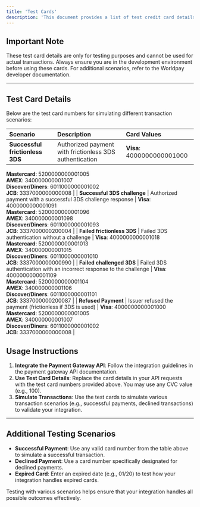 ```yaml
---
title: 'Test Cards'
description: 'This document provides a list of test credit card details that merchants can use to simulate transactions while integrating with the payment gateway API. These test cards help ensure that your payment processing system functions correctly without real transactions.'
---
```


## **Important Note**

<Warning>
These test card details are only for testing purposes and cannot be used for actual transactions. Always ensure you are in the development environment before using these cards.
For additional scenarios, refer to the Worldpay developer documentation.
</Warning>

---

## **Test Card Details**

Below are the test card numbers for simulating different transaction scenarios:

| Scenario                       | Description                                                             | Card Values                                                                                 |
|:-------------------------------|:------------------------------------------------------------------------|:--------------------------------------------------------------------------------------------|
| **Successful frictionless 3DS** | Authorized payment with frictionless 3DS authentication                 | **Visa**: 4000000000001000  
**Mastercard**: 5200000000001005  
**AMEX**: 340000000001007  
**Discover/Diners**: 6011000000001002  
**JCB**: 3337000000000008 |
| **Successful 3DS challenge**    | Authorized payment with a successful 3DS challenge response            | **Visa**: 4000000000001091  
**Mastercard**: 5200000000001096  
**AMEX**: 340000000001098  
**Discover/Diners**: 6011000000001093  
**JCB**: 3337000000200004 |
| **Failed frictionless 3DS**     | Failed 3DS authentication without a challenge                          | **Visa**: 4000000000001018  
**Mastercard**: 5200000000001013  
**AMEX**: 340000000001015  
**Discover/Diners**: 6011000000001010  
**JCB**: 3337000000000990 |
| **Failed challenged 3DS**       | Failed 3DS authentication with an incorrect response to the challenge  | **Visa**: 4000000000001109  
**Mastercard**: 5200000000001104  
**AMEX**: 340000000001106  
**Discover/Diners**: 6011000000001101  
**JCB**: 3337000000200087 |
| **Refused Payment**             | Issuer refused the payment (frictionless if 3DS is used)               | **Visa**: 4000000000001000  
**Mastercard**: 5200000000001005  
**AMEX**: 340000000001007  
**Discover/Diners**: 6011000000001002  
**JCB**: 3337000000000008 |


## **Usage Instructions**

1. **Integrate the Payment Gateway API**: Follow the integration guidelines in the payment gateway API documentation.
2. **Use Test Card Details**: Replace the card details in your API requests with the test card numbers provided above. You may use any CVC value (e.g., 100).
3. **Simulate Transactions**: Use the test cards to simulate various transaction scenarios (e.g., successful payments, declined transactions) to validate your integration.

---

## **Additional Testing Scenarios**

- **Successful Payment**: Use any valid card number from the table above to simulate a successful transaction.
- **Declined Payment**: Use a card number specifically designated for declined payments.
- **Expired Card**: Enter an expired date (e.g., 01/20) to test how your integration handles expired cards.

<Tip>
  Testing with various scenarios helps ensure that your integration handles all possible outcomes effectively.
</Tip>
